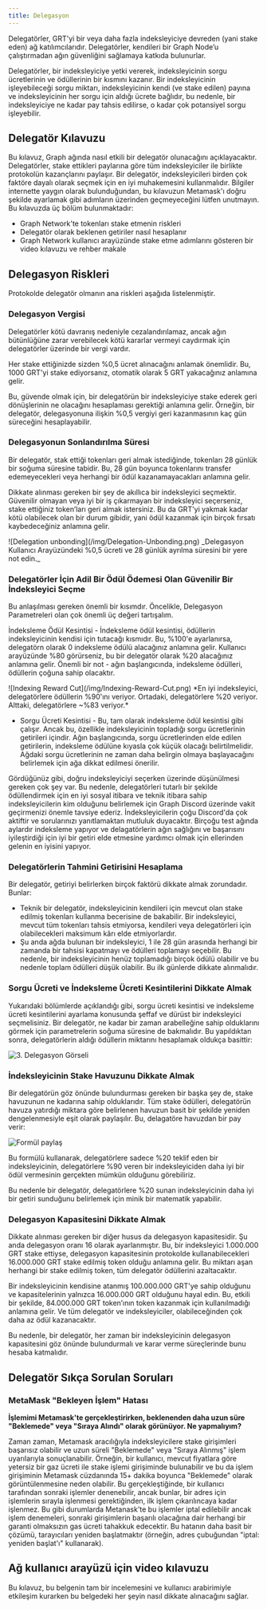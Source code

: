 ```yaml
---
title: Delegasyon
---
```


Delegatörler, GRT'yi bir veya daha fazla indeksleyiciye devreden (yani stake eden) ağ katılımcılarıdır. Delegatörler, kendileri bir Graph Node’u çalıştırmadan ağın güvenliğini sağlamaya katkıda bulunurlar.

Delegatörler, bir indeksleyiciye yetki vererek, indeksleyicinin sorgu ücretlerinin ve ödüllerinin bir kısmını kazanır. Bir indeksleyicinin işleyebileceği sorgu miktarı, indeksleyicinin kendi (ve stake edilen) payına ve indeksleyicinin her sorgu için aldığı ücrete bağlıdır, bu nedenle, bir indeksleyiciye ne kadar pay tahsis edilirse, o kadar çok potansiyel sorgu işleyebilir.

## Delegatör Kılavuzu

Bu kılavuz, Graph ağında nasıl etkili bir delegatör olunacağını açıklayacaktır. Delegatörler, stake ettikleri paylarına göre tüm indeksleyiciler ile birlikte protokolün kazançlarını paylaşır. Bir delegatör, indeksleyicileri birden çok faktöre dayalı olarak seçmek için en iyi muhakemesini kullanmalıdır. Bilgiler internette yaygın olarak bulunduğundan, bu kılavuzun Metamask'ı doğru şekilde ayarlamak gibi adımların üzerinden geçmeyeceğini lütfen unutmayın. Bu kılavuzda üç bölüm bulunmaktadır:

- Graph Network'te tokenları stake etmenin riskleri
- Delegatör olarak beklenen getiriler nasıl hesaplanır
- Graph Network kullanıcı arayüzünde stake etme adımlarını gösteren bir video kılavuzu ve rehber makale

## Delegasyon Riskleri

Protokolde delegatör olmanın ana riskleri aşağıda listelenmiştir.

### Delegasyon Vergisi

Delegatörler kötü davranış nedeniyle cezalandırılamaz, ancak ağın bütünlüğüne zarar verebilecek kötü kararlar vermeyi caydırmak için delegatörler üzerinde bir vergi vardır.

Her stake ettiğinizde sizden %0,5 ücret alınacağını anlamak önemlidir. Bu, 1000 GRT'yi stake ediyorsanız, otomatik olarak 5 GRT yakacağınız anlamına gelir.

Bu, güvende olmak için, bir delegatörün bir indeksleyiciye stake ederek geri dönüşlerinin ne olacağını hesaplaması gerektiği anlamına gelir. Örneğin, bir delegatör, delegasyonuna ilişkin %0,5 vergiyi geri kazanmasının kaç gün süreceğini hesaplayabilir.

### Delegasyonun Sonlandırılma Süresi

Bir delegatör, stak ettiği tokenları geri almak istediğinde, tokenları 28 günlük bir soğuma süresine tabidir. Bu, 28 gün boyunca tokenlarını transfer edemeyecekleri veya herhangi bir ödül kazanamayacakları anlamına gelir.

Dikkate alınması gereken bir şey de akıllıca bir indeksleyici seçmektir. Güvenilir olmayan veya iyi bir iş çıkarmayan bir indeksleyici seçerseniz, stake ettiğiniz token’ları geri almak istersiniz. Bu da GRT'yi yakmak kadar kötü olabilecek olan bir durum gibidir, yani ödül kazanmak için birçok fırsatı kaybedeceğiniz anlamına gelir.

<div sx={{ mx: 'auto', maxWidth: '400px' }}>
  ![Delegation unbonding](/img/Delegation-Unbonding.png) _Delegasyon Kullanıcı Arayüzündeki %0,5 ücreti ve 28 günlük
  ayrılma süresini bir yere not edin._
</div>

### Delegatörler İçin Adil Bir Ödül Ödemesi Olan Güvenilir Bir İndeksleyici Seçme

Bu anlaşılması gereken önemli bir kısımdır. Öncelikle, Delegasyon Parametreleri olan çok önemli üç değeri tartışalım.

İndeksleme Ödül Kesintisi - İndeksleme ödül kesintisi, ödüllerin indeksleyicinin kendisi için tutacağı kısmıdır. Bu, %100'e ayarlanırsa, delegatörn olarak 0 indeksleme ödülü alacağınız anlamına gelir. Kullanıcı arayüzünde %80 görürseniz, bu bir delegatör olarak %20 alacağınız anlamına gelir. Önemli bir not - ağın başlangıcında, indeksleme ödülleri, ödüllerin çoğuna sahip olacaktır.

<div sx={{ mx: 'auto', maxWidth: '700px' }}>
  ![Indexing Reward Cut](/img/Indexing-Reward-Cut.png) *En iyi indeksleyici, delegatörlere ödüllerin %90'ını veriyor.
  Ortadaki, delegatörlere %20 veriyor. Alttaki, delegatörlere ~%83 veriyor.*
</div>

- Sorgu Ücreti Kesintisi - Bu, tam olarak indeksleme ödül kesintisi gibi çalışır. Ancak bu, özellikle indeksleyicinin topladığı sorgu ücretlerinin getirileri içindir. Ağın başlangıcında, sorgu ücretlerinden elde edilen getirilerin, indeksleme ödülüne kıyasla çok küçük olacağı belirtilmelidir. Ağdaki sorgu ücretlerinin ne zaman daha belirgin olmaya başlayacağını belirlemek için ağa dikkat edilmesi önerilir.

Gördüğünüz gibi, doğru indeksleyiciyi seçerken üzerinde düşünülmesi gereken çok şey var. Bu nedenle, delegatörleri tutarlı bir şekilde ödüllendirmek için en iyi sosyal itibara ve teknik itibara sahip indeksleyicilerin kim olduğunu belirlemek için Graph Discord üzerinde vakit geçirmenizi önemle tavsiye ederiz. İndeksleyicilerin çoğu Discord'da çok aktiftir ve sorularınızı yanıtlamaktan mutluluk duyacaktır. Birçoğu test ağında aylardır indeksleme yapıyor ve delagatörlerin ağın sağlığını ve başarısını iyileştirdiği için iyi bir getiri elde etmesine yardımcı olmak için ellerinden gelenin en iyisini yapıyor.

### Delegatörlerin Tahmini Getirisini Hesaplama

Bir delegatör, getiriyi belirlerken birçok faktörü dikkate almak zorundadır. Bunlar:

- Teknik bir delegatör, indeksleyicinin kendileri için mevcut olan stake edilmiş tokenları kullanma becerisine de bakabilir. Bir indeksleyici, mevcut tüm tokenları tahsis etmiyorsa, kendileri veya delegatörleri için olabilecekleri maksimum kârı elde etmiyorlardır.
- Şu anda ağda bulunan bir indeksleyici, 1 ile 28 gün arasında herhangi bir zamanda bir tahsisi kapatmayı ve ödülleri toplamayı seçebilir. Bu nedenle, bir indeksleyicinin henüz toplamadığı birçok ödülü olabilir ve bu nedenle toplam ödülleri düşük olabilir. Bu ilk günlerde dikkate alınmalıdır.

### Sorgu Ücreti ve İndeksleme Ücreti Kesintilerini Dikkate Almak

Yukarıdaki bölümlerde açıklandığı gibi, sorgu ücreti kesintisi ve indeksleme ücreti kesintilerini ayarlama konusunda şeffaf ve dürüst bir indeksleyici seçmelisiniz. Bir delegatör, ne kadar bir zaman arabelleğine sahip olduklarını görmek için parametrelerin soğuma süresine de bakmalıdır. Bu yapıldıktan sonra, delegatörlerin aldığı ödüllerin miktarını hesaplamak oldukça basittir:

![3. Delegasyon Görseli](/img/Delegation-Reward-Formula.png)

### İndeksleyicinin Stake Havuzunu Dikkate Almak

Bir delegatörün göz önünde bulundurması gereken bir başka şey de, stake havuzunun ne kadarına sahip olduklarıdır. Tüm stake ödülleri, delegatörün havuza yatırdığı miktara göre belirlenen havuzun basit bir şekilde yeniden dengelenmesiyle eşit olarak paylaşılır. Bu, delagatöre havuzdan bir pay verir:

![Formül paylaş](/img/Share-Forumla.png)

Bu formülü kullanarak, delegatörlere sadece %20 teklif eden bir indeksleyicinin, delegatörlere %90 veren bir indeksleyiciden daha iyi bir ödül vermesinin gerçekten mümkün olduğunu görebiliriz.

Bu nedenle bir delegatör, delegatörlere %20 sunan indeksleyicinin daha iyi bir getiri sunduğunu belirlemek için minik bir matematik yapabilir.

### Delegasyon Kapasitesini Dikkate Almak

Dikkate alınması gereken bir diğer husus da delegasyon kapasitesidir. Şu anda delegasyon oranı 16 olarak ayarlanmıştır. Bu, bir indeksleyici 1.000.000 GRT stake ettiyse, delegasyon kapasitesinin protokolde kullanabilecekleri 16.000.000 GRT stake edilmiş token olduğu anlamına gelir. Bu miktarı aşan herhangi bir stake edilmiş token, tüm delegatör ödüllerini azaltacaktır.

Bir indeksleyicinin kendisine atanmış 100.000.000 GRT'ye sahip olduğunu ve kapasitelerinin yalnızca 16.000.000 GRT olduğunu hayal edin. Bu, etkili bir şekilde, 84.000.000 GRT token’ının token kazanmak için kullanılmadığı anlamına gelir. Ve tüm delegatör ve indeksleyiciler, olabileceğinden çok daha az ödül kazanacaktır.

Bu nedenle, bir delegatör, her zaman bir indeksleyicinin delegasyon kapasitesini göz önünde bulundurmalı ve karar verme süreçlerinde bunu hesaba katmalıdır.

## Delegatör Sıkça Sorulan Soruları

### MetaMask "Bekleyen İşlem" Hatası

**İşlemimi Metamask'te gerçekleştirirken, beklenenden daha uzun süre "Beklemede" veya "Sıraya Alındı" olarak görünüyor. Ne yapmalıyım?**

Zaman zaman, Metamask aracılığıyla indeksleyicilere stake girişimleri başarısız olabilir ve uzun süreli "Beklemede" veya "Sıraya Alınmış" işlem uyarılarıyla sonuçlanabilir. Örneğin, bir kullanıcı, mevcut fiyatlara göre yetersiz bir gaz ücreti ile stake işlemi girişiminde bulunabilir ve bu da işlem girişiminin Metamask cüzdanında 15+ dakika boyunca "Beklemede" olarak görüntülenmesine neden olabilir. Bu gerçekleştiğinde, bir kullanıcı tarafından sonraki işlemler denenebilir, ancak bunlar, bir adres için işlemlerin sırayla işlenmesi gerektiğinden, ilk işlem çıkarılıncaya kadar işlenmez. Bu gibi durumlarda Metanask'te bu işlemler iptal edilebilir ancak işlem denemeleri, sonraki girişimlerin başarılı olacağına dair herhangi bir garanti olmaksızın gas ücreti tahakkuk edecektir. Bu hatanın daha basit bir çözümü, tarayıcıları yeniden başlatmaktır (örneğin, adres çubuğundan "iptal: yeniden başlat'ı" kullanarak).

## Ağ kullanıcı arayüzü için video kılavuzu

Bu kılavuz, bu belgenin tam bir incelemesini ve kullanıcı arabirimiyle etkileşim kurarken bu belgedeki her şeyin nasıl dikkate alınacağını sağlar.

<VideoEmbed youtube="2G7S2gdURdc" />
